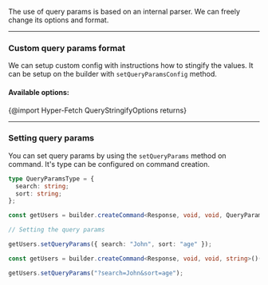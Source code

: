 The use of query params is based on an internal parser. We can freely change its options and format.

---

### Custom query params format

We can setup custom config with instructions how to stingify the values. It can be setup on the builder with
`setQueryParamsConfig` method.

#### Available options:

{@import Hyper-Fetch QueryStringifyOptions returns}

---

### Setting query params

You can set query params by using the `setQueryParams` method on command. It's type can be configured on command
creation.

```ts
type QueryParamsType = {
  search: string;
  sort: string;
};

const getUsers = builder.createCommand<Response, void, void, QueryParamsType>()({ endpoint: "/users" });

// Setting the query params

getUsers.setQueryParams({ search: "John", sort: "age" });
```

```ts
const getUsers = builder.createCommand<Response, void, void, string>()({ endpoint: "/users" });

getUsers.setQueryParams("?search=John&sort=age");
```
